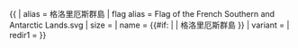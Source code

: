 {{ {{{1<noinclude>|country showdata</noinclude>}}}
| alias = 格洛里厄斯群島
| flag alias = Flag of the French Southern and Antarctic Lands.svg
| size = {{{size|}}}
| name = {{#if: {{{name|}}} | {{{name|}}} | 格洛里厄斯群島 }}
| variant = {{{variant|}}}
<noinclude>
| redir1 = 
</noinclude>
}}<noinclude>
</noinclude>